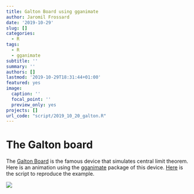 ```yaml
---
title: Galton Board using gganimate
author: Jaromil Frossard
date: '2019-10-29'
slug: []
categories:
  - R
tags:
  - R
  - gganimate
subtitle: ''
summary: ''
authors: []
lastmod: '2019-10-29T18:31:44+01:00'
featured: yes
image:
  caption: ''
  focal_point: ''
  preview_only: yes
projects: []
url_code: "script/2019_10_20_galton.R"
---
```



# The Galton board

The [Galton Board](https://en.wikipedia.org/wiki/Bean_machine) is the famous device that simulates central limit theorem. Here is an animation using the [gganimate](https://CRAN.R-project.org/package=gganimate) package of this device. [Here](#script/2019_10_20_galton.R) is the script to reproduce the example.




![](/img/galton.gif)


